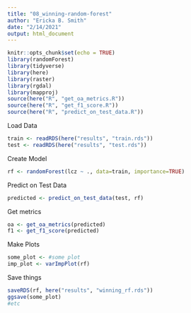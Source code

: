 ```yaml
---
title: "08_winning-random-forest"
author: "Ericka B. Smith"
date: "2/14/2021"
output: html_document
---
```


```r
knitr::opts_chunk$set(echo = TRUE)
library(randomForest)
library(tidyverse)
library(here)
library(raster)
library(rgdal)
library(mapproj)
source(here("R", "get_oa_metrics.R"))
source(here("R", "get_f1_score.R"))
source(here("R", "predict_on_test_data.R"))
```

Load Data

```r
train <- readRDS(here("results", "train.rds"))
test <- readRDS(here("results", "test.rds"))
```

Create Model

```r
rf <- randomForest(lcz ~ ., data=train, importance=TRUE)
```


Predict on Test Data

```r
predicted <- predict_on_test_data(test, rf)
```

Get metrics

```r
oa <- get_oa_metrics(predicted)
f1 <- get_f1_score(predicted)
```

Make Plots

```r
some_plot <- #some plot
imp_plot <- varImpPlot(rf)
```

Save things

```r
saveRDS(rf, here("results", "winning_rf.rds"))
ggsave(some_plot)
#etc
```




